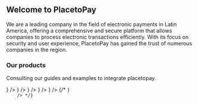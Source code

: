

<HeroPattern />

## Welcome to PlacetoPay

We are a leading company in the field of electronic payments in Latin America, offering a comprehensive and secure platform that allows companies to process electronic transactions efficiently. With its focus on security and user experience, PlacetoPay has gained the trust of numerous companies in the region.

### Our products

Consulting our guides and examples to integrate placetopay.

<div className="not-prose grid grid-cols-1 gap-8 border-gray-900/5 dark:border-white/5 sm:grid-cols-2">
    <ItemList
        name="Web Checkout"
        description="Page of payments predesigned and optimized to increase the conversion rate of your business"
        href={localizePath("/checkout")}
        action="See the docs"
        icon={() => <MonitorMobbile variant="TwoTone" />}
    />
    <ItemList
        name="Gateway"
        description="Use the PlacetoPay payment services in your own applications and platforms"
        href={localizePath("/gateway")}
        action="See the docs"
        icon={() => <Simcard variant="TwoTone" />}
    />
    <ItemList
        name="3DS Server"
        description="Security protocol used in the online payment industry to perform additional authentications for credit and debit card transactions."
        href={localizePath("/three-d-s-server")}
        action="View documentation"
        icon={() => <Activity variant="TwoTone" />}
    />
     <ItemList
        name="ACS"
        description="Access Control Server is the component of the 3-D Secure protocol, belonging to the domain of the issuer, whose function is to authenticate a cardholder in a e-commerce transactions."
        href={localizePath("/acs")}
        action="Ver documentación"
        icon={() => <Activity variant="TwoTone" />}
    />
    <ItemList
        name="Token Requestor"
        description="Public tokenization service with Visa and Mastercard brands."
        href={localizePath("/token-requestor")}
        action="View documentation"
        icon={() => <SecurityCard variant="TwoTone" />}
    />
    {/* <ItemList
        name="Pinpad SDK"
        description="SDK to manage the pinpad field in your applications."
        href={localizePath("/sdks/pinpad")}
        action="View documentation"
        icon={() => <Code variant="TwoTone" />}
    /> */}
</div>
